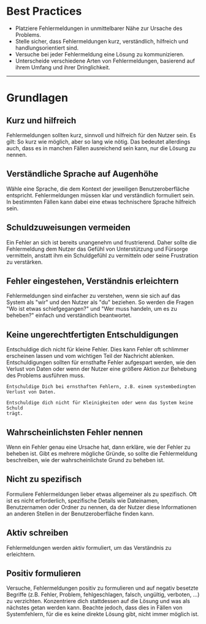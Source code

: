 # Best Practices

- Platziere Fehlermeldungen in unmittelbarer Nähe zur Ursache des Problems.
- Stelle sicher, dass Fehlermeldungen kurz, verständlich, hilfreich und
  handlungsorientiert sind.
- Versuche bei jeder Fehlermeldung eine Lösung zu kommunizieren.
- Unterscheide verschiedene Arten von Fehlermeldungen, basierend auf ihrem
  Umfang und ihrer Dringlichkeit.

---

# Grundlagen

## Kurz und hilfreich

Fehlermeldungen sollten kurz, sinnvoll und hilfreich für den Nutzer sein. Es
gilt: So kurz wie möglich, aber so lang wie nötig. Das bedeutet allerdings auch,
dass es in manchen Fällen ausreichend sein kann, nur die Lösung zu nennen.

<DoAndDont>
  <Do exampleText="Bitte gib eine E-Mail-Adresse im Format name@domain.de ein." />
  <Dont
    exampleText="Wir unterstützen die Formatierung nicht. Bitte gib eine E-Mail-Adresse im Format
name@domain.de ein."
  />
</DoAndDont>

## Verständliche Sprache auf Augenhöhe

Wähle eine Sprache, die dem Kontext der jeweiligen Benutzeroberfläche
entspricht. Fehlermeldungen müssen klar und verständlich formuliert sein. In
bestimmten Fällen kann dabei eine etwas technischere Sprache hilfreich sein.

<DoAndDont>
  <Do exampleText="Wir konnten keine Verbindung zum Server herstellen. Bitte versuche es erneut." />
  <Dont exampleText="Fehlercode 503: Verbindung zum Server fehlgeschlagen." />
</DoAndDont>

## Schuldzuweisungen vermeiden

Ein Fehler an sich ist bereits unangenehm und frustrierend. Daher sollte die
Fehlermeldung dem Nutzer das Gefühl von Unterstützung und Fürsorge vermitteln,
anstatt ihm ein Schuldgefühl zu vermitteln oder seine Frustration zu verstärken.

<DoAndDont>
  <Do
    exampleText="Wir konnten das Bild nicht hochladen. Bitte überprüfe die Dateigröße und
versuche es erneut."
  />
  <Dont
    exampleText="Du hast ein ungültiges Bild hochgeladen. Überprüfe die Dateigröße und versuche
es erneut."
  />
</DoAndDont>

## Fehler eingestehen, Verständnis erleichtern

Fehlermeldungen sind einfacher zu verstehen, wenn sie sich auf das System als
"wir" und den Nutzer als "du" beziehen. So werden die Fragen "Wo ist etwas
schiefgegangen?" und "Wer muss handeln, um es zu beheben?" einfach und
verständlich beantwortet.

<DoAndDont>
  <Do
    exampleText="Wir konnten dein Passwort nicht zurücksetzen. Bitte überprüfe die E-Mail-Adresse
und versuche es erneut."
  />
  <Dont exampleText="Fehler beim Zurücksetzen des Passworts. Bitte versuche es erneut." />
</DoAndDont>

## Keine ungerechtfertigten Entschuldigungen

Entschuldige dich nicht für kleine Fehler. Dies kann Fehler oft schlimmer
erscheinen lassen und vom wichtigen Teil der Nachricht ablenken.
Entschuldigungen sollten für ernsthafte Fehler aufgespart werden, wie den
Verlust von Daten oder wenn der Nutzer eine größere Aktion zur Behebung des
Problems ausführen muss.

<DoAndDont>
  <Do exampleText="Es tut uns Leid, durch einen Serverfehler konnten wir deine Eingabe nicht speichern. Bitte versuche es erneut.">

    Entschuldige Dich bei ernsthaften Fehlern, z.B. einem systembedingten Verlust von Daten.

  </Do>
  <Dont exampleText="Es tut uns leid, wir unterstützen das Dateiformat nicht.">

    Entschuldige dich nicht für Kleinigkeiten oder wenn das System keine Schuld
    trägt.

  </Dont>

</DoAndDont>

## Wahrscheinlichsten Fehler nennen

Wenn ein Fehler genau eine Ursache hat, dann erkläre, wie der Fehler zu beheben
ist. Gibt es mehrere mögliche Gründe, so sollte die Fehlermeldung beschreiben,
wie der wahrscheinlichste Grund zu beheben ist.

<DoAndDont>
  <Do exampleText="Bitte wähle ein Passwort mit mindestens 8 Zeichen."></Do>
  <Dont
    exampleText="Das eingegebene Passwort entspricht nicht den Mindestanforderungen. Stelle
sicher, dass es min. 8 Zeichen, einen Groß- und Kleinbuchstaben, eine Ziffer und
ein Sonderzeichen enthält."
  ></Dont>
</DoAndDont>

## Nicht zu spezifisch

Formuliere Fehlermeldungen lieber etwas allgemeiner als zu spezifisch. Oft ist
es nicht erforderlich, spezifische Details wie Dateinamen, Benutzernamen oder
Ordner zu nennen, da der Nutzer diese Informationen an anderen Stellen in der
Benutzeroberfläche finden kann.

<DoAndDont>
  <Do exampleText="Wir konnten die Datei nicht hochladen. Bitte verwende eine Datei vom Typ XY."></Do>
  <Dont
    exampleText="Wir konnten die Datei „example_file-20.4.24.xy“ nicht hochladen. Bitte verwende
eine Datei vom Typ XY."
  ></Dont>
</DoAndDont>

## Aktiv schreiben

Fehlermeldungen werden aktiv formuliert, um das Verständnis zu erleichtern.

<DoAndDont>
  <Do exampleText="Wir unterstützen nur Dateien vom Typ XY."></Do>
  <Dont exampleText="Es werden nur Dateien vom Typ XY unterstützt."></Dont>
</DoAndDont>

## Positiv formulieren

Versuche, Fehlermeldungen positiv zu formulieren und auf negativ besetzte
Begriffe (z.B. Fehler, Problem, fehlgeschlagen, falsch, ungültig, verboten, ...)
zu verzichten. Konzentriere dich stattdessen auf die Lösung und was als nächstes
getan werden kann. Beachte jedoch, dass dies in Fällen von Systemfehlern, für
die es keine direkte Lösung gibt, nicht immer möglich ist.

<DoAndDont>
  <Do exampleText="Wir konnten keine Verbindung zum Server herstellen. Bitte versuche es erneut."></Do>
  <Dont exampleText="Durch ein Problem mit dem Server ist die Verbindung fehlgeschlagen."></Dont>
</DoAndDont>
